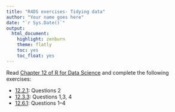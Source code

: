 ```yaml
---
title: "R4DS exercises- Tidying data"
author: "Your name goes here"
date: "`r Sys.Date()`"
output:
  html_document:
    highlight: zenburn
    theme: flatly
    toc: yes
    toc_float: yes
---
```


Read [Chapter 12 of R for Data Science](https://r4ds.had.co.nz/tidy-data.html) and complete the following exercises:

- [12.2.1](https://r4ds.had.co.nz/tidy-data.html#exercises-21): Questions 2
- [12.3.3](https://r4ds.had.co.nz/tidy-data.html#exercises-21): Questions 1,3, 4
- [12.6.1](https://r4ds.had.co.nz/tidy-data.html#exercises-25): Questions 1–4

